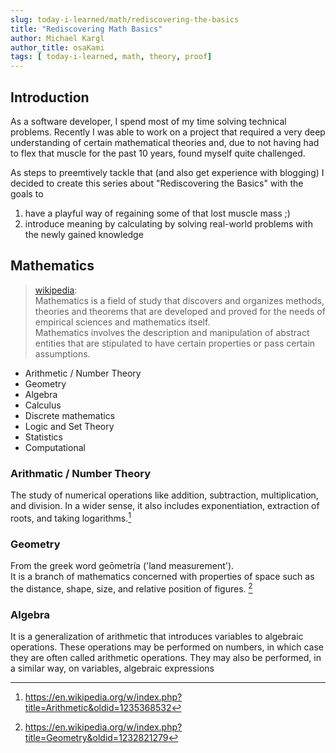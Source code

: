 ```yaml
---
slug: today-i-learned/math/rediscovering-the-basics
title: "Rediscovering Math Basics"
author: Michael Kargl
author_title: osaKami
tags: [ today-i-learned, math, theory, proof]
---
```


## Introduction


As a software developer, I spend most of my time solving technical problems. Recently
I was able to work on a project that required a very deep understanding of certain mathematical
theories and, due to not having had to flex that muscle for the past 10 years, found myself quite
challenged.

As steps to preemtively tackle that (and also get experience with blogging) I decided to create
this series about "Rediscovering the Basics" with the goals to

1. have a playful way of regaining some of that lost muscle mass ;)
1. introduce meaning by calculating by solving real-world problems with the newly gained knowledge

<!-- truncate -->

## Mathematics

> [wikipedia][wiki_math]:\
> Mathematics is a field of study that discovers and organizes
> methods, theories and theorems that are developed and proved
> for the needs of empirical sciences and mathematics itself.
> \
> Mathematics involves the description and manipulation of abstract
> entities that are stipulated to have certain properties or pass certain
> assumptions.

[wiki_math]: https://en.wikipedia.org/wiki/Mathematics#Number_theory

* Arithmetic / Number Theory
* Geometry
* Algebra
* Calculus
* Discrete mathematics
* Logic and Set Theory
* Statistics
* Computational

### Arithmatic / Number Theory

The study of numerical operations like addition, subtraction, multiplication, and division.
In a wider sense, it also includes exponentiation, extraction of roots, and taking logarithms.[^1]

<!-- (<TeX math={'A := &#40;a \\cdot h&#41; - &#40;\\frac{a}{2} \\cdot h&#41; -&#40;\\frac{a}{2} \\cdot h&#41;'} />) -->

### Geometry

From the greek word geōmetría ('land measurement').\
It is a branch of mathematics concerned with properties of space such as the distance, shape, size,
and relative position of figures. [^2]

### Algebra

It is a generalization of arithmetic that introduces variables to algebraic operations.
These operations may be performed on numbers, in which case they are often called arithmetic operations.
They may also be performed, in a similar way, on variables, algebraic expressions


[^1]: https://en.wikipedia.org/w/index.php?title=Arithmetic&oldid=1235368532
[^2]: https://en.wikipedia.org/w/index.php?title=Geometry&oldid=1232821279
[^3]: https://en.wikipedia.org/w/index.php?title=Algebra&oldid=1229235395